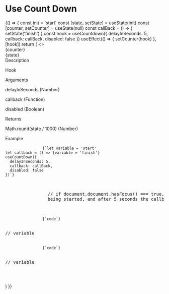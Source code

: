 

<Meta title="MDX/Hooks/Use Count Down" />

# Use Count Down

<!-- add a plugin description -->

<Canvas>
  <Story name="Use Count Down Usage">
    {() => {
      const init = 'start'
      const [state, setState] = useState(init)
      const [counter, setCounter] = useState(null)
      const callBack = () => {
        setState('finish')
      }
      const hook = useCountdown({
        delayInSeconds: 5,
        callback: callBack,
        disabled: false
      })
      useEffect(() => {
        setCounter(hook)
      }, [hook])
      return (
        <>
          <div>{counter}</div>
          <div>{state}</div>
          <div>
            <span className="font-bold">Description</span>
            <div className="p-2 pb-4">
              <p>Hook</p>
            </div>
          </div>
          <div>
            <span className="font-bold">Arguments</span>
            <div className="p-2 pb-4">
              <p className="ui-text-ink-secondary">delayInSeconds (Number)</p>
              <p className="ui-text-ink-secondary">callback (Function)</p>
              <p className="ui-text-ink-secondary">disabled (Boolean)</p>
            </div>
          </div>
          <div>
            <span className="font-bold">Returns</span>
            <p className="p-2 pb-4">
              <span className="ui-text-ink-secondary">
                Math.round(state / 1000) (Number)
              </span>
            </p>
          </div>
          <span className="font-bold">Example</span>
          <div className="yobta-bg-paper-2 w-max p-4">
            <pre>
              <code>{`let variable = 'start'
let callback = () => {variable = 'finish'}
useCountDown({
  delayInSeconds: 5,
  callback: callBack,
  disabled: false
})`}</code>
              <p className="ui-text-color-14 p-4">
                // if document.document.hasFocus() === true, the counter is
                being started, and after 5 seconds the callback is called
              </p>
              <code>{`code`}</code>
              <p className="ui-text-color-14 p-4">// variable </p>
              <code>{`code`}</code>
              <p className="ui-text-color-14 p-4">// variable </p>
            </pre>
          </div>
        </>
      )
    }}
  </Story>
</Canvas>
